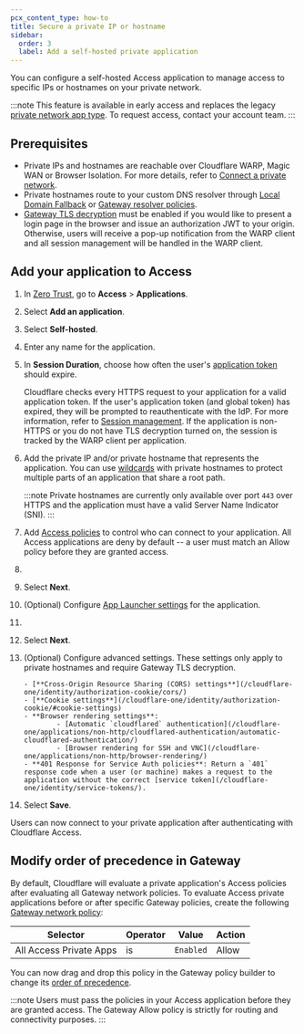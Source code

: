 ```yaml
---
pcx_content_type: how-to
title: Secure a private IP or hostname
sidebar:
  order: 3
  label: Add a self-hosted private application
---
```



You can configure a self-hosted Access application to manage access to specific IPs or hostnames on your private network.

:::note
This feature is available in early access and replaces the legacy [private network app type](/cloudflare-one/applications/non-http/legacy-private-network-app/). To request access, contact your account team.
:::

## Prerequisites

- Private IPs and hostnames are reachable over Cloudflare WARP, Magic WAN or Browser Isolation. For more details, refer to [Connect a private network](/cloudflare-one/connections/connect-networks/private-net/).
- Private hostnames route to your custom DNS resolver through [Local Domain Fallback](/cloudflare-one/connections/connect-devices/warp/configure-warp/route-traffic/local-domains/) or [Gateway resolver policies](/cloudflare-one/policies/gateway/resolver-policies/).
- [Gateway TLS decryption](/cloudflare-one/policies/gateway/http-policies/tls-decryption/) must be enabled if you would like to present a login page in the browser and issue an authorization JWT to your origin. Otherwise, users will receive a pop-up notification from the WARP client and all session management will be handled in the WARP client.

## Add your application to Access

1. In [Zero Trust](https://one.dash.cloudflare.com), go to **Access** > **Applications**.

2. Select **Add an application**.

3. Select **Self-hosted**.

4. Enter any name for the application.

5. In **Session Duration**, choose how often the user's [application token](/cloudflare-one/identity/authorization-cookie/application-token/) should expire.

   Cloudflare checks every HTTPS request to your application for a valid application token. If the user's application token (and global token) has expired, they will be prompted to reauthenticate with the IdP. For more information, refer to [Session management](/cloudflare-one/identity/users/session-management/). If the application is non-HTTPS or you do not have TLS decryption turned on, the session is tracked by the WARP client per application.

6. Add the private IP and/or private hostname that represents the application. You can use [wildcards](/cloudflare-one/policies/access/app-paths/) with private hostnames to protect multiple parts of an application that share a root path.

	:::note
	Private hostnames are currently only available over port `443` over HTTPS and the application must have a valid Server Name Indicator (SNI).
	:::

7. Add [Access policies](/cloudflare-one/policies/access/) to control who can connect to your application. All Access applications are deny by default -- a user must match an Allow policy before they are granted access.

8. <Render file="access/access-choose-idps" product="cloudflare-one" />

9. Select **Next**.

10. (Optional) Configure [App Launcher settings](/cloudflare-one/applications/app-launcher/) for the application.

11. <Render file="access/access-block-page" product="cloudflare-one" />

12. Select **Next**.

13. (Optional) Configure advanced settings. These settings only apply to private hostnames and require Gateway TLS decryption.

		- [**Cross-Origin Resource Sharing (CORS) settings**](/cloudflare-one/identity/authorization-cookie/cors/)
		- [**Cookie settings**](/cloudflare-one/identity/authorization-cookie/#cookie-settings)
		- **Browser rendering settings**:
				- [Automatic `cloudflared` authentication](/cloudflare-one/applications/non-http/cloudflared-authentication/automatic-cloudflared-authentication/)
				- [Browser rendering for SSH and VNC](/cloudflare-one/applications/non-http/browser-rendering/)
		- **401 Response for Service Auth policies**: Return a `401` response code when a user (or machine) makes a request to the application without the correct [service token](/cloudflare-one/identity/service-tokens/).

14. Select **Save**.

Users can now connect to your private application after authenticating with Cloudflare Access.

## Modify order of precedence in Gateway

By default, Cloudflare will evaluate a private application's Access policies after evaluating all Gateway network policies. To evaluate Access private applications before or after specific Gateway policies, create the following [Gateway network policy](/cloudflare-one/policies/gateway/network-policies/):


| Selector | Operator | Value        | Action |
| -------- | -------- | ------------ | ------ |
| All Access Private Apps | is       | `Enabled` | Allow  |

You can now drag and drop this policy in the Gateway policy builder to change its [order of precedence](/cloudflare-one/policies/gateway/order-of-enforcement/#order-of-precedence).

:::note
Users must pass the policies in your Access application before they are granted access. The Gateway Allow policy is strictly for routing and connectivity purposes.
:::
